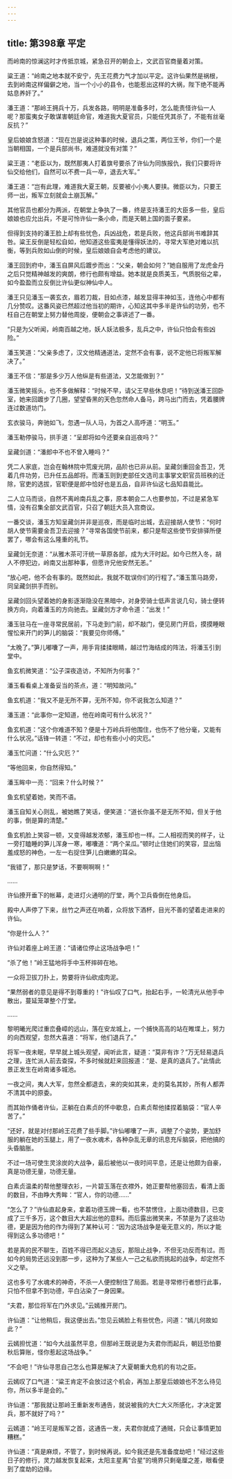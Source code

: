```yaml
---
---
---
```

title: 第398章 平定
---





而岭南的惊澜这时才传抵京城，紧急召开的朝会上，文武百官商量着对策。

粱王道：“岭南之地本就不安宁，先王花费力气才加以平定。这许仙果然是祸根，去到岭南这样偏僻之地，当一个小小的县令，也能惹出这样的大祸，陛下绝不能再姑息养奸了。”

潘王道：“那岭王拥兵十万，兵发各路，明明是准备多时，怎么能责怪许仙一人呢？那蛮夷女子敢谋害朝廷命官，难道我大夏官员，只能任凭其杀了，不能有丝毫反抗？”

皇后娘娘含怒道：“现在岂是说这种事的时候，退兵之策，两位王爷，你们一个是当朝相国，一个是兵部尚书，难道就没有对策？”

粱王道：“老臣以为，既然那夷人打着旗号要杀了许仙为同族报仇，我们只要将许仙交给他们，自然可以不费一兵一卒，退去大军。”

潘王道：“岂有此理，难道我大夏王朝，反要被小小夷人要挟。微臣以为，只要王师一出，叛军立刻就会土崩瓦解。”

其他官员也都分为两派，在朝堂上争执了一番，终是支持潘王的大臣多一些，皇后娘娘也应允出兵，不是可怜许仙一条小命，而是天朝上国的面子要紧。

但得到支持的潘王脸上却有些忧色，兵凶战危，若是兵败，他这兵部尚书难辞其咎。粱王反倒是轻松自如，他知道这些蛮夷是懂得妖法的，寻常大军绝对难以抗衡，等到兵败如山倒的时候，皇后娘娘自会考虑他的建议。

潘王回到府中，潘玉自屏风后踱步而出：“父亲，朝会如何？”她自服用了龙虎金丹之后只觉精神越发的爽朗，修行也颇有增益。她本就是良质美玉，气质脱俗之辈，如今盈盈而立反倒比许仙更似神仙中人。

潘王只见潘玉一袭玄衣，眉若刀裁，目如点漆，越发显得丰神如玉，连他心中都有几分赞叹。这番风姿已然超过他当初的期许，心知这其中多半是许仙的功劳，也不枉自己在朝堂上努力替他周旋，便朝会之事讲述了一番。

“只是为父听闻，岭南百越之地，妖人妖法极多，乱兵之中，许仙只怕会有些凶险。”

潘玉笑道：“父亲多虑了，汉文他精通道法，定然不会有事，说不定他已将叛军解决了。”

潘王不信：“那是多少万人他纵是有些道法，又怎能做到？”

潘玉微笑摇头，也不多做解释：“时候不早，请父王早些休息吧！”待到送潘王回卧室，她来回踱步了几圈，望望昏黑的天色忽然命人备马，跨马出门而去，凭着腰牌连过数道坊门。

玄衣骏马，奔驰如飞，忽遇一队人马，为首之人高呼道：“明玉。”

潘玉勒停骏马，拱手道：“呈郎将如今还要亲自巡夜吗？”

呈藏剑道：“潘郎中不也不曾入睡吗？”

凭二人家底，岂会在翰林院中荒废光阴，品阶也已非从前。呈藏剑重回金吾卫，凭着几件功劳，已升任五品郎将。而潘玉则到吏部任文选司主事掌文职官员班秩的迁除，官吏的选拔，官职便是郎中恰好也是五品，自非许仙这七品知县能比。

二人立马而谈，自然不离岭南兵乱之事，原本朝会二人也要参加，不过是紧急军情，没有召集全部文武百官，只召了朝廷大员入宫商议。

一番交谈，潘玉方知呈藏剑并非是巡夜，而是临时出城，去迎接胡人使节：“何时胡人使节需要金吾卫去迎接？”寻常各国使节前来，都只是帮这些使节安排驿所便罢了，哪会有这么隆重的礼节。

呈藏剑无奈道：“从雅木茶可汗统一草原各部，成为大汗时起。如今已然入冬，胡人不停犯边，岭南又出那种事，但愿许兄他安然无恙。”

“放心吧，他不会有事的。既然如此，我就不耽误你们的行程了。”潘玉策马路旁，同呈藏剑拱手而别。

呈藏剑回头望着她的身影逐渐隐没在黑暗中，对身旁骑士低声言说几句，骑士便转换方向，向着潘玉的方向驰去。呈藏剑方才命令道：“出发！”

潘玉驻马在一座寻常民居前，下马走到门前，却不敲门，便见房门开启，摸摸睡眼惺忪来开门的笋儿的脑袋：“我要见你师傅。”

“太晚了。”笋儿嘟囔了一声，用手背揉揉眼睛，越过竹海结成的阵法，将潘玉引到堂中。

鱼玄机微笑道：“公子深夜造访，不知所为何事？”

潘玉看看桌上准备妥当的茶点，道：“明知故问。”

鱼玄机道：“我又不是无所不算，无所不知，你不说我怎么知道？”

潘玉道：“此事你一定知道，他在岭南可有什么状况？”

鱼玄机道：“这个你难道不知？便是十万岭兵将他围住，也伤不了他分毫，又能有什么状况。”话锋一转道：“不过，却也有些小小的灾厄。”

潘玉忙问道：“什么灾厄？”

“等他回来，你自然得知。”

潘玉眸中一亮：“回来？什么时候？”

鱼玄机望着她，笑而不语。

潘玉自知关心则乱，被她瞧了笑话，便笑道：“道长你虽不是无所不知，但关于他的事，倒是算的清楚。”

鱼玄机脸上笑容一顿，又变得越发浓郁，潘玉却也一样。二人相视而笑的样子，让一旁打瞌睡的笋儿浑身一寒，嘟囔道：“两个呆瓜。”顿时止住她们的笑容，显出恼羞成怒的神色，一左一右捉住笋儿白嫩嫩的耳朵。

“我错了，那只是梦话，不要啊啊啊！”

……

许仙撩开垂下的帐幕，走进灯火通明的厅堂，两个卫兵昏倒在他身后。

殿中人声停了下来，丝竹之声还在响着，众将放下酒杯，目光不善的望着走进来的许仙。

“你是什么人？”

许仙对着座上岭王道：“请诸位停止这场战争吧！”

“杀了他！”岭王猛地将手中玉杯摔碎在地。

一众将卫拔刀扑上，势要将许仙砍成肉泥。

“果然弱者的意见是得不到尊重的！”许仙叹了口气，抬起右手，一轮清光从他手中散出，蔓延笼罩整个厅堂。

……

黎明曦光爬过重峦叠嶂的远山，落在安龙城上，一个捕快高高的站在睢堞上，努力的向西观望，忽然大喜道：“将军，他们退兵了。”

将军一夜未眠，早早就上城头观望，闻听此言，疑道：“莫非有诈？”万无轻易退兵之理，连忙派人前去查探，不多时候就赶来回报道：“是、是真的退兵了。”此情此景正发生在岭南诸多城池。

一夜之间，夷人大军，忽然全都退去，来的突如其来，走的莫名其妙，所有人都弄不清其中的原委。

而其始作俑者许仙，正躺在白素贞的怀中歇息，白素贞帮他揉捏着脑袋：“官人辛苦了。”

“还好，就是对付那岭王花费了些手脚。”许仙嘟囔了一声，调整了个姿势，更加舒服的躺在她的玉腿上，用了一夜水魂术，各种杂乱无章的讯息充斥脑袋，把他搞的头昏脑胀。

不过一场可使生灵涂炭的大战争，最后被他以一夜时间平息，还是让他颇为自豪，真是功德无量，功德无量。

白素贞温柔的帮他整理衣衫，一片碧玉落在衣襟外，她正要帮他塞回去，看清上面的数目，不由睁大秀眸：“官人，你的功德……”

“怎么了？”许仙直起身来，拿着功德玉牌一看，也不禁愣住，上面功德数目，已变成了三千多万，这个数目大大超出他的意料。而后露出微笑来，不禁是为了这些功德，更是因为他的作为得到了某种认可：“因为这场战争是毫无意义的，所以才能得到这么多功德吧！”

若是真的民不聊生，百姓不得已而起义造反，那阻止战争，不但无功反而有过。而如今的局势还远没到那一步，这种为了某些人一己之私欲而挑起的战争，却定然不义之举。

这也多亏了水魂术的神奇，不杀一人便控制住了局面。若是寻常修行者想行此事，只怕不但拿不到功德，平白沾染了一身因果。

“夫君，那位将军在门外求见。”云嫣推开房门。

许仙道：“让他稍后，我这便出去。”忽见云嫣脸上有些忧色，问道：“嫣儿何故如此？”

云嫣担忧道：“如今大战虽然平息，但那岭王既说是为夫君你而起兵，朝廷恐怕要秋后算账，怪你惹起这场战争。”

“不会吧！”许仙寻思自己怎么也算是解决了大夏朝重大危机的有功之臣。

云嫣叹了口气道：“粱王肯定不会放过这个机会，再加上那皇后娘娘也不怎么待见你，所以多半是会的。”

许仙道：“那我就让那岭王重新发布通告，就说被我的大仁大义所感化，才决定罢兵，那不就好了吗？”

云嫣道：“岭王可是叛军之首，这通告一发，夫君你就成了通贼，只会让事情更加糟糕。”

许仙道：“真是麻烦，不管了，到时候再说。如今我还是先准备度劫吧！”经过这些日子的修行，灵力越发恢复起来，太阳主星离“合星”的境界只剩毫厘之差，眼看便到了度劫的边缘。